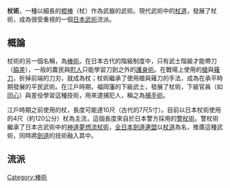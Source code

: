 '''杖術'''，一種以細長的[[棍棒|棍棒]]（杖）作為武器的武術。現代武術中的[[杖道|杖道]]，發展了杖術，成為很受重視的一個[[日本武術|日本武術]]流派。

==概論==
杖術的另一個名稱，為[[棒術|棒術]]。在日本古代的階級制度中，只有武士階級才能帶刀（[[脇差|脇差]]），一般的農民與[[町人|町人]]只能學習刀劍之外的[[護身術|護身術]]。在戰場上使用的[[槍|槍]]與[[薙刀|薙刀]]，折掉前端的刀刃，就成為杖；杖術繼承了使用槍與薙刀的手法，成為在承平時期發展的平民武術。在江戶時期，福岡藩的下級武士，發展了杖術，下級官員（如[[同心_(官职)|同心]]）與差役學習這種技術，用來逮捕犯人，稱之為[[捕手術|捕手術]]。

江戶時期之前使用的杖，長度可能達10尺（古代的7尺5寸）。目前以日本杖術使用的4尺（約120公分）杖為主流，這個長度來自於日本警方採用的[[警杖術|警杖術]]。警杖術繼承了日本古武術中的[[神道夢想流杖術|神道夢想流杖術]]，[[全日本劍道連盟|全日本劍道連盟]]以[[杖道|杖道]]為名，推廣這種武術，同時將[[劍道|劍道]]的技術融入其中。

==流派==
[[Category:棒術|Category:棒術]]